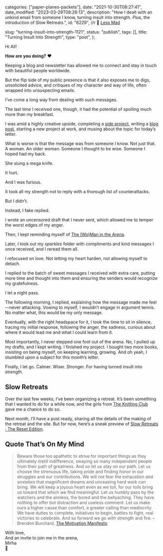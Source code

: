 
  categories: ["paper-planes-packets"],
  date: "2021-10-30T08:27:41",
  date_modified: "2023-03-29T08:26:13",
  description:
    "How I dealt with an unkind email from someone I know, turning insult into strength. Plus, the introduction of Slow Retreats.",
  id: "6229",
  //r 🤯 [Less Mad](/letters/less-mad-0421/)

slug: "turning-insult-into-strength-1121",
status: "publish",
tags: [],
title: "Turning Insult Into Strength",
type: "post",
};


Hi All!

**How are you doing?** ❤️

Keeping a blog and newsletter has allowed me to connect and stay in touch with beautiful people worldwide.

But the flip side of my public presence is that it also exposes me to digs, unsolicited advice, and critiques of my character and way of life, often wrapped into unsuspecting emails.

I’ve come a long way from dealing with such messages.

The last time I received one, though, it had the potential of spoiling much more than my breakfast.

I was amid a highly creative upside, completing a [side project](https://slow-retreats.vercel.app/), writing a [blog post](/posts/the-making-of-slow-retreats/), starting a new project at work, and musing about the topic for today’s letter.

What is worse is that the message was from someone I know. Not just that. A woman. An older woman. Someone I thought to be wise. Someone I hoped had my back.

She slung a mega knife.

It hurt.

And I was furious.

It took all my strength not to reply with a thorough list of counterattacks.

But I didn’t.

Instead, I fake replied.

I wrote an uncensored draft that I never sent, which allowed me to temper the worst edges of my anger.

Then, I kept reminding myself of [The (Wo)Man in the Arena](/letters/paper-planes-packets-0120/#the-woman-in-the-arena).

Later, I took out my *sparkles* folder with compliments and kind messages I once received, and I reread them all.

I refocused on love. Not letting my heart harden, not allowing myself to detach.

I replied to the batch of sweet messages I received with extra care, putting more time and thought into them and ensuring the senders would recognize my gratefulness.

I let a night pass.

The following morning, I replied, explaining how the message made me feel—never attacking. Vowing to myself, I wouldn’t engage in argument tennis. No matter what, this would be my only message.

Eventually, with the right headspace for it, I took the time to sit in silence, tracing my initial response, following the anger, the sadness, curious about where it would lead me and what I could learn from it.

Most importantly, I never stepped one foot out of the arena. No, I pulled up my drafts, and I kept writing. I finished my project. I bought two more books, insisting on being myself, on keeping learning, growing. And oh yeah, I stumbled upon a subject for this month’s letter.

Finally, I let go. Calmer. Wiser. Stronger. For having turned insult into strength.

## Slow Retreats

Over the last few weeks, I’ve been organizing a retreat. It’s been something that I wanted to do for a while now, and the girls from [The Knitting Club](/posts/the-knitting-club/) gave me a chance to do so.

Next month, I’ll have a post ready, sharing all the details of the making of the retreat and the site. But for now, here’s a sneak preview of [Slow Retreats · The Reset Edition](https://slow-retreats.vercel.app/).

## Quote That’s On My Mind

> Beware those too apathetic to strive for important things as they ultimately instill indifference, swaying so many independent people from their path of greatness. And so let us stay on our path. Let us choose the strenuous life, taking pride and finding honor in our struggles and our contributions. We will not fear the exhaustion and anxieties that magnificent dreams and unceasing hard work can bring. We will keep a joyous heart even as we toil, for our toils bring us toward that which we find meaningful. Let us humbly pass by the watchers and the aimless, the bored and the bellyaching. They have nothing to offer but distraction and useless comment. Let us make ours a higher cause than comfort, a greater calling than mediocrity. We have duties to complete, initiatives to begin, battles to fight, real victories to celebrate. And so forward we go with strength and fire. –Brendon Burchard, [The Motivation Manifesto](https://www.amazon.com/Motivation-Manifesto-Brendon-Burchard-ebook/dp/B00MVBIY22/)

With love,\
And an invite to join me in the arena,\
Mirha\
🤺
